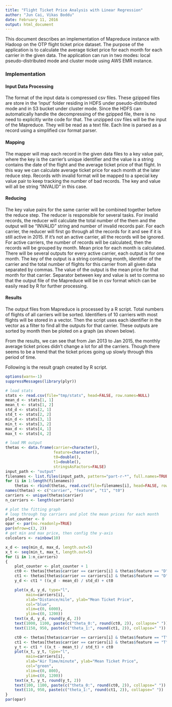 ```yaml
---
title: "Flight Ticket Price Analysis with Linear Regression"
author: "Jun Cai, Vikas Boddu"
date: February 11, 2016
output: html_document
---
```


This document describes an implementation of Mapreduce instance with Hadoop on the OTP flight ticket price dataset. The purpose of the application is to calculate the average ticket price for each month for each carrier in the given data. The application can run in two modes: local pseudo-distributed mode and cluster mode using AWS EMR instance.

<h3>Implementation</h3>
<h4>Input Data Processing</h4>
The format of the input data is compressed csv files. These gzipped files are store in the 'input' folder residing in HDFS under pseudo-distributed mode and in S3 bucket under cluster mode. Since the HDFS can automatically handle the decompressing of the gzipped file, there is no need to explicitly write code for that. The unzipped csv files will be the input of the Mapreduce. They will be read as a text file. Each line is parsed as a record using a simplified csv format parser.

<h4>Mapping</h4>
The mapper will map each record in the given data files to a key value pair, where the key is the carrier's unique identifier and the value is a string contains the date of the flight and the average ticket price of that flight. In this way we can calculate average ticket price for each month at the later reduce step. Records with invalid format will be mapped to a special key value pair to keep tracking the number of bad records. The key and value will all be string "INVALID" in this case.

<h4>Reducing</h4>
The key value pairs for the same carrier will be combined together before the reduce step. The reducer is responsible for several tasks. For invalid records, the reducer will calculate the total number of the them and the output will be "INVALID" string and number of invalid records pair. For each carrier, the reducer will first go through all the records for it and see if it is still active in 2015. If it's not an active carrier, all the records will be ignored. For active carriers, the number of records will be calculated, then the records will be grouped by month. Mean price for each month is calculated. There will be several outputs for every active carrier, each output is for one month. The key of the output is a string containing month, identifier of the carrier and the total number of flights for this carrier from all given data separated by commas. The value of the output is the mean price for that month for that carrier. Separator between key and value is set to comma so that the output file of the Mapreduce will be in csv format which can be easily read by R for further processing.

<h4>Results</h4>
The output files from Mapreduce is processed by a R script. Total numbers of flights of all carriers will be sorted. Identifiers of 10 carriers with most flights will be stored in a vector. Then the script uses each identifier in the vector as a filter to find all the outputs for that carrier. These outputs are sorted by month then be ploted on a graph (as shown below).

From the results, we can see that from Jan 2013 to Jan 2015, the monthly average ticket prices didn't change a lot for all the carriers. Though there seems to be a trend that the ticket prices going up slowly through this period of time.  

Following is the result graph created by R script. 

```r
options(warn=-1)
suppressMessages(library(plyr))

# load stats
stats <- read.csv(file="tmp/stats", head=FALSE, row.names=NULL)
mean_d <- stats[1, 1]
mean_t <- stats[1, 2]
std_d <- stats[2, 1]
std_t <- stats[2, 2]
min_d <- stats[3, 1]
min_t <- stats[3, 2]
max_d <- stats[4, 1]
max_t <- stats[4, 2]

# load MR output
thetas <- data.frame(carrier=character(),
					 feature=character(),
					 t0=double(),
					 t1=double(),
					 stringsAsFactors=FALSE)
input_path <- "output"
filenames <- list.files(input_path, pattern="part-r-*", full.names=TRUE)
for (i in 1:length(filenames))
	thetas <- rbind(thetas, read.csv(file=filenames[i], head=FALSE, row.names=NULL))
names(thetas) <- c("carrier", "feature", "t1", "t0")
carriers <- unique(thetas$carrier)
n_carriers <- length(carriers)

# plot the fitting graph
# loop through top carriers and plot the mean prices for each month
plot_counter <- 0
opar <- par(no.readonly=TRUE)
par(mfrow=c(3, 2))
# get min and max price, then config the y-axis
colcolors <- rainbow(10)

x_d <- seq(min_d, max_d, length.out=5)
x_t <- seq(min_t, max_t, length.out=5)
for (i in 1:n_carriers)
{
	plot_counter <- plot_counter + 1
	ct0 <- thetas[thetas$carrier == carriers[i] & thetas$feature == "D", 3]
	ct1 <- thetas[thetas$carrier == carriers[i] & thetas$feature == "D", 4]
	y_d <- ct1 * ((x_d - mean_d) / std_d) + ct0

	plot(x_d, y_d, type="l",
		 main=carriers[i],
		 xlab="Distance/mile", ylab="Mean Ticket Price",
		 col="blue",
		 xlim=c(0, 6000),
		 ylim=c(0, 1200))
	text(x_d, y_d, round(y_d, 2))
	text(1000, 1100, paste(c("theta_0:", round(ct0, 2)), collapse=" "))
	text(1150, 950, paste(c("theta_1:", round(ct1, 2)), collapse=" "))

	ct0 <- thetas[thetas$carrier == carriers[i] & thetas$feature == "T", 3]
	ct1 <- thetas[thetas$carrier == carriers[i] & thetas$feature == "T", 4]
	y_t <- ct1 * ((x_t - mean_t) / std_t) + ct0
	plot(x_t, y_t, type="l",
		 main=carriers[i],
		 xlab="Air Time/minute", ylab="Mean Ticket Price",
		 col="green",
		 xlim=c(0, 800),
		 ylim=c(0, 1200))
	text(x_t, y_t, round(y_t, 2))
	text(100, 1100, paste(c("theta_0:", round(ct0, 2)), collapse=" "))
	text(110, 950, paste(c("theta_1:", round(ct1, 2)), collapse=" "))
}
par(opar)
```

